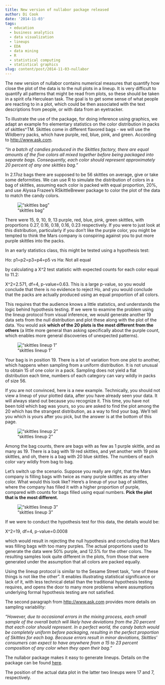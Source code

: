 ```yaml
---
title: New version of nullabor package released
author: Di Cook
date: '2014-11-03'
tags:
  - education
  - business analytics
  - data visualization
  - lineups
  - EDA
  - data mining
  - R
  - statistical computing
  - statistical graphics
slug: content/post/2014-11-03-nullabor
---
```


The new version of nullabor contains numerical measures that quantify how close the plot of the data is to the null plots in a lineup. It is very difficult to quantify all patterns that might be read from plots, so these should be taken in a spirit ofa Herculean task.   The goal is to get some sense of what people are reacting to in a plot, which could be then associated with the text descriptions from people, or with data from an eyetracker. 

To illustrate the use of the package, for doing inference using graphics, we adapt an example fro elementary statistics on the color distribution in packs of skittles^TM. Skittles come in different flavored bags - we will use the Wildberry packs, which have purple, red, blue, pink, and green. According to  [http://www.ask.com](http://www.ask.com/food/percentages-colors-skittles-bag-4ba965c64554571f?qo=questionPageSimilarContent).

*"In a batch of candies produced in the Skittles factory, there are equal amounts of the five colors all mixed together before being packaged into separate bags. Consequently, each color should represent approximately 20 percent of any one skittles bag."*

In 2.17oz bags there are supposed to be 56 skittles on average, give or take some deformities. We can use R to simulate the distribution of colors in a bag of skittles, assuming each color is packed with equal proportion, 20%, and use Alyssa Frazee's RSkittleBrewer package to color the plot of the data to match the candy colors. 

!["skittles bag"](skittles-one-pack.png)

There were 15, 9, 10, 9, 13 purple, red, blue, pink, green skittles, with proportions 0.27, 0.16, 0.18, 0.16, 0.23 respectively. If you were to just look at this distribution, particularly if you don't like the purple color, you might be tempted to think the Mars company is conspiring against you to put more purple skittles  into the packs. 

In an early statistics class, this might be tested using a hypothesis test:

Ho: p1=p2=p3=p4=p5 vs Ha: Not all equal

by calculating a X^2 test statistic with expected counts for each color equal to 11.2:

X^2=2.571, df=4, p-value=0.63. This is a large p-value, so you would conclude that there is no evidence to reject Ho, and you would conclude that the packs are actually produced using an equal proportion of all colors. 

This requires that the audience knows a little statistics, and understands the logic behind hypothesis testing. If we were to examine the problem using the lineup protocol from visual inference, we would generate another 19 data sets from the null distribution and plot these along with the plot of the data. You would ask **which of the 20 plots is the most different from the others** (a little more general than asking specifically about the purple count, which enables more general discoveries of unexpected patterns). 

!["skittles lineup 1"](skittles-lineup1.png)

Your bag is in position 19. There is a lot of variation from one plot to another, which happens when sampling from a uniform distribution. It is not unusual to obtain 15 of one color in a pack. Sampling does not yield a flat distribution each time, numbers of each category can vary wildly in packs of size 56. 

If you are not convinced, here is a new example. Technically, you should not view a lineup of your plotted data, after you have already seen your data. It will always stand out because you recognize it. This time, you have not been told which bag was yours, so you are asked to find the plot among the 20 which has the strangest distribution, as a way to find your bag. We'll tell you which is yours after you pick, but the answer is at the bottom of this page.

!["skittles lineup 2"](skittles-lineup2.png)

Among the bag counts, there are bags with as few as 1 purple skittle, and as many as 19. There is a bag with 19 red skittles, and yet another with 19 pink skittles, and oh, there is a bag with 20 blue skittles. The numbers of each color vary wildly from bag to bag.

Let's switch up the scenario. Suppose you really are right, that the Mars company is filling bags with twice as many purple skittles as any other color. What would this look like? Here's a lineup of your bag of skittles, where the company has filled it with a higher proportion of purple, compared with counts for bags filled using equal numbers. **Pick the plot that is the most different.**

!["skittles lineup 3"](skittles-lineup3.png)

If we were to conduct the hypothesis test for this data, the details would be:

 X^2=19, df=4, p-value=0.0008

which would result in rejecting the null hypothesis and concluding that Mars was filling bags with too many purples. The actual proportions used to generate the data were 50% purple, and 12.5% for the other colors. The resulting samples look quite different in the plots, from those that were generated under the assumption that all colors are packed equally.

Using the lineup protocol is similar to the Sesame Street task, "one of these things is not like the other". It enables illustrating statistical significance or lack of it, with less technical detail than the traditional hypothesis testing requires, and opens the door to many more problems where assumptions underlying formal hypothesis testing are not satisfied. 

The second paragraph from  [http://www.ask.com](http://www.ask.com/food/percentages-colors-skittles-bag-4ba965c64554571f?qo=questionPageSimilarContent) provides more details on sampling variability:

*"However, due to occasional errors in the mixing process, each small sample of the overall batch will likely have deviations from the 20 percent that each color should represent. In a perfect world, the candy batch would be completely uniform before packaging, resulting in the perfect proportion of Skittles for each bag. Because errors result in minor deviations, Skittles' consumers can expect to have anywhere from a 15 to 23 percent composition of any color when they open their bag."*

The nullabor package makes it easy to generate lineups. Details on the package can be found [here](http://cran.r-project.org/web/packages/nullabor/index.html).

The position of the actual data plot in the latter two lineups were 17 and 7, respectively. 
